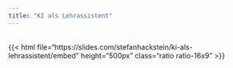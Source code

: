 ```yaml
---
title: "KI als Lehrassistent"
---
```


<br>
{{< html file="https://slides.com/stefanhackstein/ki-als-lehrassistent/embed" height="500px" class="ratio ratio-16x9" >}}